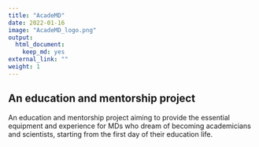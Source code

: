 ```yaml
---
title: "AcadeMD"
date: 2022-01-16
image: "AcadeMD_logo.png"
output:
  html_document:
    keep_md: yes
external_link: ""
weight: 1
---
```


## An education and mentorship project

An education and mentorship project aiming to provide the essential equipment and experience for MDs who dream of becoming academicians and scientists, starting from the first day of their education life.